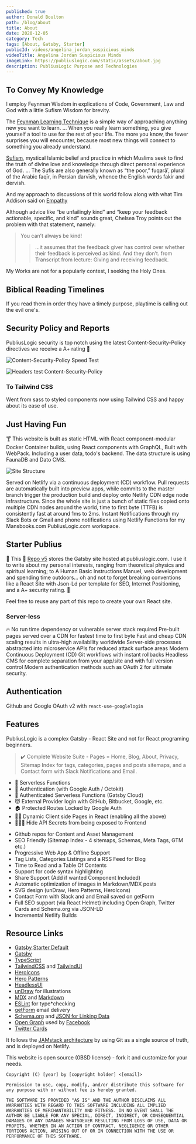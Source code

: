 ```yaml
---
published: true
author: Donald Boulton
path: /blog/about
title: About
date: 2020-12-05
category: Tech
tags: [About, Gatsby, Starter]
publicId: videos/angelina_jordan_suspicious_minds
videoTitle: Angelina Jordan Suspicious Minds
imageLink: https://publiuslogic.com/static/assets/about.jpg
description: PubliusLogic Purpose and Technologies
---
```


## To Convey My Knowledge

I employ Feynman Wisdom in explications of Code, Government, Law and God with a little Sufism Wisdom for brevity.

The [Feynman Learning Technique](https://fs.blog/feynman-learning-technique/) is a simple way of approaching anything new you want to learn. ... When you really learn something, you give yourself a tool to use for the rest of your life. The more you know, the fewer surprises you will encounter, because most new things will connect to something you already understand.

[Sufism](https://www.theosophical.org/publications/quest-magazine/42-publications/quest-magazine/3894-sufi-practice), mystical Islamic belief and practice in which Muslims seek to find the truth of divine love and knowledge through direct personal experience of God. ... The Sufis are also generally known as “the poor,” fuqarāʾ, plural of the Arabic faqīr, in Persian darvīsh, whence the English words fakir and dervish.

And my approach to discussions of this world follow along with what Tim Addison said on [Empathy](https://tjaddison.com/blog/2021/12/dont-mistake-their-kindness-for-empathy/)

Although advice like “be unfailingly kind” and “keep your feedback actionable, specific, and kind” sounds great, Chelsea Troy points out the problem with that statement, namely:

> You can’t always be kind!
>
> > …it assumes that the feedback giver has control over whether their feedback is perceived as kind. And they don’t. from Transcript from lecture: Giving and receiving feedback.

My Works are not for a popularly contest, I seeking the Holy Ones.

## Biblical Reading Timelines

If you read them in order they have a timely purpose, playtime is calling out the evil one's.

<CenterItem>
  <Table />
</CenterItem>

## Security Policy and Reports

PubliusLogic security is top notch using the latest Content-Security-Policy directives we receive a A+ rating 💯

![Content-Security-Policy Speed Test](../../../static/img/speed-test.jpg 'Speed Test')

![Headers test Content-Security-Policy](../../../static/img/security-report.jpg 'Security Report')

### To Tailwind CSS

Went from sass to styled components now using Tailwind CSS and happy about its ease of use.

## Just Having Fun

🍸 This website is built as static HTML with React component-modular Docker Container builds, using React components with GraphQL, Built with WebPack. Including a user data, todo's backend. The data structure is using FaunaDB and Dato CMS.

![Site Structure](../../../static/img/site-driven1.png 'Site Driven Structure')

Served on Netlify via a continuous deployment (CD) workflow. Pull requests are automatically built into preview apps, while commits to the master branch trigger the production build and deploy onto Netlify CDN edge node infrastructure. Since the whole site is just a bunch of static files copied onto multiple CDN nodes around the world, time to first byte (TTFB) is consistently fast at around 1ms to 2ms. Instant Notifications through my Slack Bots or Gmail and phone notifications using Netlify Functions for my Mansbooks.com PubliusLogic.com workspace.

## Starter Publius

🚀 This 🔗 [Repo v5](https://github.com/donaldboulton/publiuslogic.com/src/master/) stores the Gatsby site hosted at publiuslogic.com. I use it to write about my personal interests, ranging from theoretical physics and spiritual learning; to A Human Basic Instructions Manuel, web development and spending time outdoors... oh and not to forget breaking conventions like a React Site with Json-Ld per template for SEO, Internet Positioning, and a A+ security rating. 💯

Feel free to reuse any part of this repo to create your own React site.

### Server-less

🔥 No run time dependency or vulnerable server stack required Pre-built pages served over a CDN for fastest time to first byte Fast and cheap CDN scaling results in ultra-high availability worldwide Server-side processes abstracted into microservice APIs for reduced attack surface areas Modern Continuous Deployment (CD) Git workflows with instant rollbacks Headless CMS for complete separation from your app/site and with full version control Modern authentication methods such as OAuth 2 for ultimate security.

## Authentication

Github and Google OAuth v2 with `react-use-googlelogin`

## Features

PubliusLogic is a complex Gatsby - React Site and not for React programing beginners.

> ✔️ Complete Website Suite - Pages = Home, Blog, About, Privacy, Sitemap Index for tags, categories, pages and posts sitemaps, and a Contact form with Slack Notifications and Email.

- 🚋 Serverless Functions
- 🔏 Authentication (with Google Auth / Octokit)
- 🔐 Authenticated Serverless Functions (Gatsby Cloud)
- 😻 External Provider login with GitHub, Bitbucket, Google, etc.
- 🏠 Protected Routes Locked by Google Auth
- 👋🏼 Dynamic Client side Pages in React (enabling all the above)
- 🕵🏼‍♂️ Hide API Secrets from being exposed to Frontend

* Github repos for Content and Asset Management
* SEO Friendly (Sitemap Index - 4 sitemaps, Schemas, Meta Tags, GTM etc.)
* Progressive Web App & Offline Support
* Tag Lists, Categories Listings and a RSS Feed for Blog
* Time to Read and a Table Of Contents
* Support for code syntax highlighting
* Share Support (Add if wanted Component Included)
* Automatic optimization of images in Markdown/MDX posts
* SVG design (unDraw, Hero Patterns, HeroIcons)
* Contact Form with Slack and and Email saved on getForm
* Full SEO support (via React Helmet) including Open Graph, Twitter Cards and Schema.org via JSON-LD
* Incremental Netlify Builds

## Resource Links

- [Gatsby Starter Default](https://github.com/gatsbyjs/gatsby-starter-default)
- [Gatsby](https://gatsbyjs.org)
- [TypeScript](https://www.typescriptlang.org/)
- [TailwindCSS](https://tailwindcss.com) and [TailwindUI](https://tailwindui.com)
- [HeroIcons](https://heroicons.com/)
- [Hero Patterns](https://heropatterns.com/)
- [HeadlessUI](https://headlessui.dev/)
- [unDraw](https://undraw.co/) for illustrations
- [MDX](https://mdxjs.com/) and [Markdown](https://www.markdownguide.org/)
- [ESLint](https://eslint.org) for type\*checking
- [getForm](https://app.getform.io/) email delivery
- [Schema.org](https://schema.org/) and [JSON for Linking Data](https://json-ld.org/)
- [Open Graph](https://ogp.me/) used by [Facebook](https://developers.facebook.com/docs/sharing/webmasters/#markup)
- [Twitter Cards](https://developer.twitter.com/en/docs/twitter-for-websites/cards/overview/abouts-cards)

It follows the [JAMstack architecture](https://jamstack.org) by using Git as a single source of truth, and is deployed on Netlify.

<FindOutMore />

This website is open source (0BSD license) - fork it and customize for your needs.

```git:title=OBSD-License {1,3,5}
Copyright (C) [year] by [copyright holder] <[email]>

Permission to use, copy, modify, and/or distribute this software for any purpose with or without fee is hereby granted.

THE SOFTWARE IS PROVIDED "AS IS" AND THE AUTHOR DISCLAIMS ALL WARRANTIES WITH REGARD TO THIS SOFTWARE INCLUDING ALL IMPLIED WARRANTIES OF MERCHANTABILITY AND FITNESS. IN NO EVENT SHALL THE AUTHOR BE LIABLE FOR ANY SPECIAL, DIRECT, INDIRECT, OR CONSEQUENTIAL DAMAGES OR ANY DAMAGES WHATSOEVER RESULTING FROM LOSS OF USE, DATA OR PROFITS, WHETHER IN AN ACTION OF CONTRACT, NEGLIGENCE OR OTHER TORTIOUS ACTION, ARISING OUT OF OR IN CONNECTION WITH THE USE OR PERFORMANCE OF THIS SOFTWARE.
```

<Cta />

<WavyHr className="mt-1 mb-1 text-fuchsia-600" />
